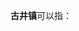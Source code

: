 '''古井镇'''可以指：
{{PRC admin/disambig|34/16/02/100/000|44/07/05/107/000|51/07/22/121/000}}
{{disambig|cat=三字中国镇名消歧义}}